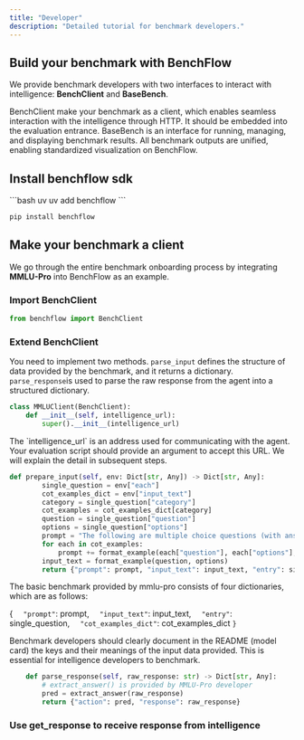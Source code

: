 ```yaml
---
title: "Developer"
description: "Detailed tutorial for benchmark developers."
---
```


## Build your benchmark with BenchFlow

We provide benchmark developers with two interfaces to interact with intelligence: **BenchClient** and **BaseBench**.

<CardGroup cols="2">
  <Card title="BenchClient" icon="sparkles">
    BenchClient make your benchmark as a client, which enables seamless interaction with the intelligence through HTTP. It should be embedded into the evaluation entrance.
  </Card>

  <Card title="BaseBench" icon="sparkles">
    BaseBench is an interface for running, managing, and displaying benchmark results. All benchmark outputs are unified, enabling standardized visualization on BenchFlow.
  </Card>
</CardGroup>

## Install benchflow sdk

<CodeGroup>
  ```bash uv
  uv add benchflow
  ```

  ```bash pip
  pip install benchflow
  ```
</CodeGroup>

## Make your benchmark a client

We go through the entire benchmark onboarding process by integrating **MMLU-Pro** into BenchFlow as an example.

### Import BenchClient

```python
from benchflow import BenchClient
```

### Extend BenchClient

You need to implement two methods.&#x20;
`parse_input` defines the structure of data provided by the benchmark, and it returns a dictionary.
`parse_response`is used to parse the raw response from the agent into a structured dictionary.

```python
class MMLUClient(BenchClient):
    def __init__(self, intelligence_url):
        super().__init__(intelligence_url)
```

<Info>
  The `intelligence_url` is an address used for communicating with the agent. Your evaluation script should provide an argument to accept this URL. We will explain the detail in subsequent steps.
</Info>

```python
def prepare_input(self, env: Dict[str, Any]) -> Dict[str, Any]:
        single_question = env["each"]
        cot_examples_dict = env["input_text"]
        category = single_question["category"]
        cot_examples = cot_examples_dict[category]
        question = single_question["question"]
        options = single_question["options"]
        prompt = "The following are multiple choice questions (with answers) about {}. Think step by step and then output the answer in the format of \"The answer is (X)\" at the end.\n\n".format(category)
        for each in cot_examples:
            prompt += format_example(each["question"], each["options"], each["cot_content"])
        input_text = format_example(question, options)
        return {"prompt": prompt, "input_text": input_text, "entry": single_question, "cot_examples_dict": cot_examples_dict}
```

The basic benchmark provided by mmlu-pro consists of four dictionaries, which are as follows:

\{
`  "prompt"`: prompt,
`  "input_text"`: input\_text,
`  "entry"`: single\_question,
`  "cot_examples_dict"`: cot\_examples\_dict
`}`

<Note>
  Benchmark developers should clearly document in the README (model card) the keys and their meanings of the input data provided. This is essential for intelligence developers to benchmark.
</Note>

```python
    def parse_response(self, raw_response: str) -> Dict[str, Any]:
        # extract_answer() is provided by MMLU-Pro developer
        pred = extract_answer(raw_response) 
        return {"action": pred, "response": raw_response}
```

### Use get\_response to receive response from intelligence